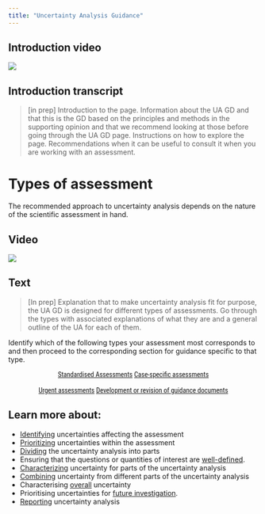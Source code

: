 ```yaml
---
title: "Uncertainty Analysis Guidance"
---
```


:::: {.panel-tabset}

## Introduction video

![](https://upload.wikimedia.org/wikipedia/commons/0/09/YouTube_full-color_icon_%282017%29.svg)

## Introduction transcript

> [in prep] Introduction to the page. Information about the UA GD and that this is the GD based on the principles and methods in the supporting opinion and that we recommend looking at those before going through the UA GD page. Instructions on how to explore the page. Recommendations when it can be useful to consult it when you are working with an assessment. 

::::


# Types of assessment

The recommended approach to uncertainty analysis depends on the nature of the scientific assessment in hand. 

:::: {.panel-tabset}

## Video

![](https://upload.wikimedia.org/wikipedia/commons/0/09/YouTube_full-color_icon_%282017%29.svg)

## Text

>[In prep] Explanation that to make uncertainty analysis fit for purpose, the UA GD is designed for different types of assessments. Go through the types with associated explanations of what they are and a general outline of the UA for each of them.

::::


Identify which of the following types your assessment most corresponds to and then proceed to the corresponding section for guidance specific to that type.

::: {#start-btn style="font-family: 'Roboto Condensed', Roboto, sans-serif; text-align: center;"}
[Standardised Assessments](uaguidance/figure1.qmd){.btn .btn-primary .btn role="button" data-toggle="tooltip" title="A standardised assessment follows a pre-established standardised procedure that covers every step of the assessment."}
[Case-specific assessments](uaguidance/figure5.qmd){.btn .btn-primary .btn role="button"  data-toggle="tooltip" title="Scientific assessments where there is no pre-established standardised procedure, so the assessors have to develop an assessment plan that is specific to the case in hand. Standardised elements (e.g. default values) may be used for some parts of the assessment, but other parts require case-specific approaches."}
</br>
</br>
[Urgent assessments](uaguidance/figure11.qmd){.btn .btn-primary .btn role="button"  data-toggle="tooltip" title="Assessments that, for any reason, must be completed within an unusually short period of time or with unusually limited resources, and therefore require streamlined approaches to both assessment and uncertainty analysis."}
[Development or revision of guidance documents](uaguidance/figure12.qmd){.btn .btn-primary .btn role="button"  data-toggle="tooltip" title="Especially (but not only) those that describe existing standardised procedures or establish new ones."}
:::


:::{.callout-tip}
## Learn more about:

- [Identifying](uaguidance/identifying.qmd) uncertainties affecting the assessment
- [Prioritizing](uaguidance/prioritizing.qmd) uncertainties within the assessment
- [Dividing](uaguidance/dividing.qmd) the uncertainty analysis into parts
- Ensuring that the questions or quantities of interest are [well-defined](uaguidance/welldefined.qmd).
- [Characterizing](uaguidance/characterizing.qmd) uncertainty for parts of the uncertainty analysis
- [Combining](uaguidance/combining.qmd) uncertainty from different parts of the uncertainty analysis
- Characterising [overall](uaguidance/overall.qmd) uncertainty
- Prioritising uncertainties for [future investigation](uaguidance/futureinvestigation.qmd).
- [Reporting](uaguidance/reporting.qmd) uncertainty analysis
:::

